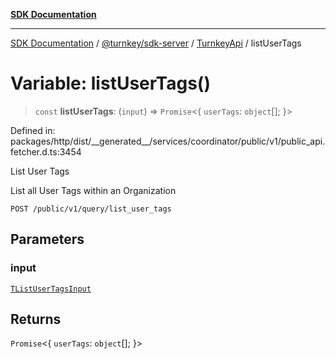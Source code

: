 [**SDK Documentation**](../../../../../README.mdx)

***

[SDK Documentation](../../../../../packages.mdx) / [@turnkey/sdk-server](../../../README.mdx) / [TurnkeyApi](../README.mdx) / listUserTags

# Variable: listUserTags()

> `const` **listUserTags**: (`input`) => `Promise`\<\{ `userTags`: `object`[]; \}\>

Defined in: packages/http/dist/\_\_generated\_\_/services/coordinator/public/v1/public\_api.fetcher.d.ts:3454

List User Tags

List all User Tags within an Organization

`POST /public/v1/query/list_user_tags`

## Parameters

### input

[`TListUserTagsInput`](../type-aliases/TListUserTagsInput.mdx)

## Returns

`Promise`\<\{ `userTags`: `object`[]; \}\>

